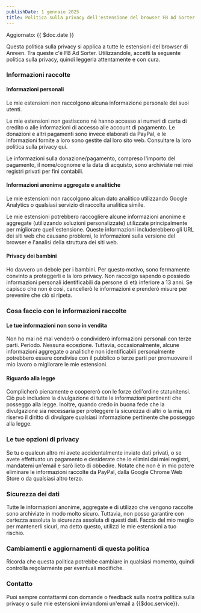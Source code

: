 ```yaml
---
publishDate: 1 gennaio 2025
title: Politica sulla privacy dell'estensione del browser FB Ad Sorter
---
```


Aggiornato: {{ $doc.date }}

Questa politica sulla privacy si applica a tutte le estensioni del browser di Anreen. Tra queste c'è FB Ad Sorter. Utilizzandole, accetti la seguente politica sulla privacy, quindi leggerla attentamente e con cura.

### Informazioni raccolte
#### Informazioni personali
Le mie estensioni non raccolgono alcuna informazione personale dei suoi utenti.

Le mie estensioni non gestiscono né hanno accesso ai numeri di carta di credito o alle informazioni di accesso alle account di pagamento. Le donazioni e altri pagamenti sono invece elaborati da PayPal, e le informazioni fornite a loro sono gestite dal loro sito web. Consultare la loro politica sulla privacy qui.

Le informazioni sulla donazione/pagamento, compreso l'importo del pagamento, il nome/cognome e la data di acquisto, sono archiviate nei miei registri privati per fini contabili.

#### Informazioni anonime aggregate e analitiche
Le mie estensioni non raccolgono alcun dato analitico utilizzando Google Analytics o qualsiasi servizio di raccolta analitica simile.

Le mie estensioni potrebbero raccogliere alcune informazioni anonime e aggregate (utilizzando soluzioni personalizzate) utilizzate principalmente per migliorare quell'estensione. Queste informazioni includerebbero gli URL dei siti web che causano problemi, le informazioni sulla versione del browser e l'analisi della struttura dei siti web.

#### Privacy dei bambini
Ho davvero un debole per i bambini. Per questo motivo, sono fermamente convinto a proteggerli e la loro privacy. Non raccolgo sapendo o possiedo informazioni personali identificabili da persone di età inferiore a 13 anni. Se capisco che non è così, cancellerò le informazioni e prenderò misure per prevenire che ciò si ripeta.

### Cosa faccio con le informazioni raccolte
#### Le tue informazioni non sono in vendita
Non ho mai né mai venderò o condividerò informazioni personali con terze parti. Periodo. Nessuna eccezione. Tuttavia, occasionalmente, alcune informazioni aggregate o analitiche non identificabili personalmente potrebbero essere condivise con il pubblico o terze parti per promuovere il mio lavoro o migliorare le mie estensioni.

#### Riguardo alla legge
Complicherò pienamente e coopererò con le forze dell'ordine statunitensi. Ciò può includere la divulgazione di tutte le informazioni pertinenti che posseggo alla legge.
Inoltre, quando credo in buona fede che la divulgazione sia necessaria per proteggere la sicurezza di altri o la mia, mi riservo il diritto di divulgare qualsiasi informazione pertinente che posseggo alla legge.

### Le tue opzioni di privacy
Se tu o qualcun altro mi avete accidentalmente inviato dati privati, o se avete effettuato un pagamento e desiderate che lo elimini dai miei registri, mandatemi un'email e sarò lieto di obbedire. Notate che non è in mio potere eliminare le informazioni raccolte da PayPal, dalla Google Chrome Web Store o da qualsiasi altro terzo.

### Sicurezza dei dati
Tutte le informazioni anonime, aggregate e di utilizzo che vengono raccolte sono archiviate in modo molto sicuro. Tuttavia, non posso garantire con certezza assoluta la sicurezza assoluta di questi dati. Faccio del mio meglio per mantenerli sicuri, ma detto questo, utilizzi le mie estensioni a tuo rischio.

### Cambiamenti e aggiornamenti di questa politica
Ricorda che questa politica potrebbe cambiare in qualsiasi momento, quindi controlla regolarmente per eventuali modifiche.

### Contatto
Puoi sempre contattarmi con domande o feedback sulla nostra politica sulla privacy o sulle mie estensioni inviandomi un'email a {{$doc.service}}.